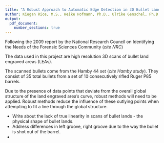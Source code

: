 ```yaml
---
title: "A Robust Approach to Automatic Edge Detection in 3D Bullet Land Scans"
author: Kiegan Rice, M.S., Heike Hofmann, Ph.D., Ulrike Genschel, Ph.D. 
output: 
  pdf_document: 
    number_sections: true
---
```


\section{Background}  

Following the 2009 report by the National Research Council on Identifying the Needs of the Forensic Sciences Community (*cite NRC*)

\section{Data Source}  

The data used in this project are high resolution 3D scans of bullet land engraved areas (LEAs).  

The scanned bullets come from the Hamby 44 set (*cite Hamby study*). They consist of 35 total bullets from a set of 10 consecutively rifled Ruger P85 barrels.  

\section{Methodology}  

Due to the presence of data points that deviate from the overall global structure of the land engraved area's curve, robust methods will need to be applied. Robust methods reduce the influence of these outlying points when attempting to fit a line through the global structure. 

- Write about the lack of true linearity in scans of bullet lands - the physical shape of bullet lands.  
- Address differences in left groove, right groove due to the way the bullet is shot out of the barrel.  
- 



\section{Results}  


\section{Conclusions}  

